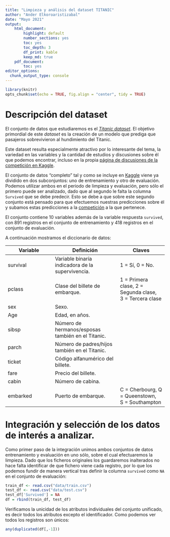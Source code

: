 ```yaml
---
title: "Limpieza y análisis del dataset TITANIC"
author: "Ander Elkoroaristizabal"
date: "Mayo 2021"
output: 
    html_document:
        highlight: default
        number_sections: yes
        toc: yes
        toc_depth: 3
        df_print: kable
        keep_md: true
    pdf_document: 
        toc: yes
editor_options: 
  chunk_output_type: console
---
```


```r
library(knitr)
opts_chunk$set(echo = TRUE, fig.align = "center", tidy = TRUE)
```

# Descripción del dataset

El conjunto de datos que estudiaremos es el [*Titanic dataset*](https://www.kaggle.com/c/titanic/data). 
El objetivo primordial de este *dataset* es la creación de un modelo que prediga que pasajeros sobrevivieron al hundimiento del Titanic.

Este dataset resulta especialmente atractivo por lo interesante del tema, 
la variedad en las variables y la cantidad de estudios y discusiones sobre él que podemos encontrar, 
incluso en la propia [página de discusiones de la competición en Kaggle](https://www.kaggle.com/c/titanic/discussion). 

El conjunto de datos "completo" tal y como se incluye en [Kaggle](https://www.kaggle.com) viene ya dividido en dos subconjuntos: 
uno de entrenamiento y otro de evaluación.
Podemos utilizar ambos en el periodo de limpieza y evaluación,
pero sólo el primero puede ser analizado, 
dado que al segundo le falta la columna `Survived` que se debe predecir. 
Esto se debe a que sobre este segundo conjunto está pensado para que efectuemos nuestras predicciones sobre él y subamos estas predicciones a la [competición](https://www.kaggle.com/c/titanic/overview) a la que pertenece.

El conjunto contiene 10 variables además de la variable respuesta `survived`, 
con 891 registros en el conjunto de entrenamiento y 418 registros en el conjunto de evaluación.

A continuación mostramos el diccionario de datos:

| Variable  | Definición    | Claves    |
|-----------|---------------|-----------|
| survival  | Variable binaría indicadora de la supervivencia.   | 1 = Sí, 0 = No.
| pclass    | Clase del billete de embarque.  | 1 = Primera clase, 2 = Segunda clase, 3&nbsp;=&nbsp;Tercera clase
| sex       | Sexo.   |
| Age       | Edad, en años.              |
|sibsp|Número de hermanos/esposas también en el Titanic.|
|parch|Número de padres/hijos también en el Titanic.|
|ticket|Código alfanumérico del billete.|
|fare| Precio del billete. |
|cabin| Número de cabina. |
|embarked| Puerto de embarque. | C = Cherbourg, Q = Queenstown, S&nbsp;=&nbsp;Southampton

# Integración y selección de los datos de interés a analizar.

Como primer paso de la integración unimos ambos conjuntos de datos 
entrenamiento y evaluación en uno sólo, 
sobre el cual efectuaremos la limpieza. 
Dado que los ficheros originales los guardaremos inalterados no hace falta identificar de que fichero viene cada registro, 
por lo que los podemos fundir de manera vertical tras definir la columna `survived` como `NA` en el conjunto de evaluación:

```r
train_df <- read.csv("data/train.csv")
test_df <- read.csv("data/test.csv")
test_df['Survived'] = NA
df = rbind(train_df, test_df)
```

Verificamos la unicidad de los atributos individuales del conjunto unificado, 
es decir todos los atributos excepto el identificador. 
Como podemos ver todos los registros son únicos:

```r
any(duplicated(df[,-1]))
```


